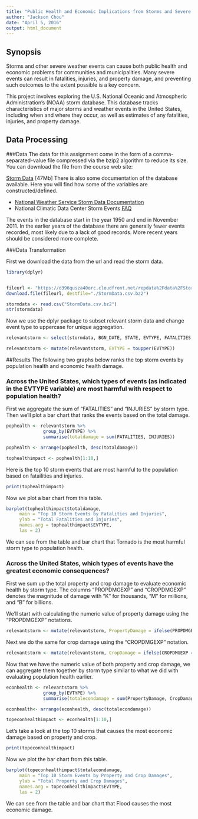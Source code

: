 ---
title: "Public Health and Economic Implications from Storms and Severe Weather Events"
author: "Jackson Chou"
date: "April 5, 2016"
output: html_document
---

## Synopsis

Storms and other severe weather events can cause both public health and economic problems for communities and municipalities. Many severe events can result in fatalities, injuries, and property damage, and preventing such outcomes to the extent possible is a key concern.

This project involves exploring the U.S. National Oceanic and Atmospheric Administration's (NOAA) storm database. This database tracks characteristics of major storms and weather events in the United States, including when and where they occur, as well as estimates of any fatalities, injuries, and property damage.

## Data Processing

###Data
The data for this assignment come in the form of a comma-separated-value file compressed via the bzip2 algorithm to reduce its size. You can download the file from the course web site:

[Storm Data](https://d396qusza40orc.cloudfront.net/repdata%2Fdata%2FStormData.csv.bz2) [47Mb]
There is also some documentation of the database available. Here you will find how some of the variables are constructed/defined.

* [National Weather Service Storm Data Documentation](https://d396qusza40orc.cloudfront.net/repdata%2Fpeer2_doc%2Fpd01016005curr.pdf)
* National Climatic Data Center Storm Events [FAQ](https://d396qusza40orc.cloudfront.net/repdata%2Fpeer2_doc%2FNCDC%20Storm%20Events-FAQ%20Page.pdf)

The events in the database start in the year 1950 and end in November 2011. In the earlier years of the database there are generally fewer events recorded, most likely due to a lack of good records. More recent years should be considered more complete.

###Data Transformation

First we download the data from the url and read the storm data.
```{r, message = FALSE, cache = TRUE}

library(dplyr)


fileurl <- "https://d396qusza40orc.cloudfront.net/repdata%2Fdata%2FStormData.csv.bz2"
download.file(fileurl, destfile="./StormData.csv.bz2")

stormdata <- read.csv("StormData.csv.bz2")
str(stormdata)

```

Now we use the dplyr package to subset relevant storm data and change event type to uppercase for unique aggregation.

```{r, message = FALSE}

relevantstorm <- select(stormdata, BGN_DATE, STATE, EVTYPE, FATALITIES, INJURIES, PROPDMG, PROPDMGEXP, CROPDMG, CROPDMGEXP, REFNUM)

relevantstorm <- mutate(relevantstorm, EVTYPE = toupper(EVTYPE))

```


##Results
The following two graphs below ranks the top storm events by population health and economic health damage.

### Across the United States, which types of events (as indicated in the EVTYPE variable) are most harmful with respect to population health?

First we aggregate the sum of "FATALITIES" and "INJURIES" by storm type.  Then we'll plot a bar chart that ranks the events based on the total damage.

```{r}

pophealth <- relevantstorm %>% 
              group_by(EVTYPE) %>%
              summarise(totaldamage = sum(FATALITIES, INJURIES))

pophealth <- arrange(pophealth, desc(totaldamage))

tophealthimpact <- pophealth[1:10,]

```

Here is the top 10 storm events that are most harmful to the population based on fatailities and injuries.

```{r}
print(tophealthimpact)
```

Now we plot a bar chart from this table.

```{r}
barplot(tophealthimpact$totaldamage, 
     main = "Top 10 Storm Events by Fatalities and Injuries",
     ylab = "Total Fatalities and Injuries",
     names.arg = tophealthimpact$EVTYPE,
     las = 2)
```

We can see from the table and bar chart that Tornado is the most harmful storm type to population health.  

### Across the United States, which types of events have the greatest economic consequences?

First we sum up the total property and crop damage to evaluate economic health by storm type.  The columns "PROPDMGEXP" and "CROPDMGEXP" denotes the magnitude of damage with "K" for thousands, "M" for millions, and "B" for billions.

We'll start with calculating the numeric value of property damage using the "PROPDMGEXP" notations.
```{r}
relevantstorm <- mutate(relevantstorm, PropertyDamage = ifelse(PROPDMGEXP =='K', PROPDMG*1000, ifelse(PROPDMGEXP =='M', PROPDMG*1000000, ifelse(PROPDMGEXP == 'B', PROPDMG*1000000000, ifelse(PROPDMGEXP == 'H', PROPDMG*100, PROPDMG)))))
```

Next we do the same for crop damage using the "CROPDMGEXP" notation.

```{r}

relevantstorm <- mutate(relevantstorm, CropDamage = ifelse(CROPDMGEXP =='K', CROPDMG*1000, ifelse(CROPDMGEXP =='M', CROPDMG*1000000, ifelse(CROPDMGEXP == 'B', CROPDMG*1000000000, ifelse(CROPDMGEXP == 'H', CROPDMG*100, CROPDMG)))))

```

Now that we have the numeric value of both property and crop damage, we can aggregate them together by storm type similar to what we did with evaluating population health earlier.

```{r}

econhealth <- relevantstorm %>% 
              group_by(EVTYPE) %>%
              summarise(totalecondamage = sum(PropertyDamage, CropDamage))

econhealth<- arrange(econhealth, desc(totalecondamage))

topeconhealthimpact <- econhealth[1:10,]
```

Let's take a look at the top 10 storms that causes the most economic damage based on property and crop.

```{r}

print(topeconhealthimpact)

```

Now we plot the bar chart from this table.

```{r}
barplot(topeconhealthimpact$totalecondamage, 
     main = "Top 10 Storm Events by Property and Crop Damages",
     ylab = "Total Property and Crop Damages",
     names.arg = topeconhealthimpact$EVTYPE,
     las = 2)
```

We can see from the table and bar chart that Flood causes the most economic damage.

